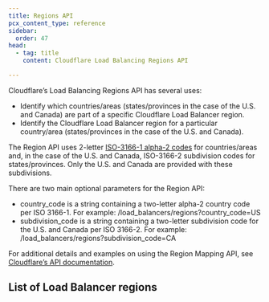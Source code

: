```yaml
---
title: Regions API
pcx_content_type: reference
sidebar:
  order: 47
head:
  - tag: title
    content: Cloudflare Load Balancing Regions API

---
```



Cloudflare’s Load Balancing Regions API has several uses:

* Identify which countries/areas (states/provinces in the case of the U.S. and Canada) are part of a specific Cloudflare Load Balancer region.
* Identify the Cloudflare Load Balancer region for a particular country/area (states/provinces in the case of the U.S. and Canada).

The Region API uses 2-letter [ISO-3166-1 alpha-2 codes](https://www.iso.org/iso-3166-country-codes.html) for countries/areas and, in the case of the U.S. and Canada, ISO-3166-2 subdivision codes for states/provinces. Only the U.S. and Canada are provided with these subdivisions.

There are two main optional parameters for the Region API:

* country\_code is a string containing a two-letter alpha-2 country code per ISO 3166-1. For example: /load\_balancers/regions?country\_code=US
* subdivision\_code is a string containing a two-letter subdivision code for the U.S. and Canada per ISO 3166-2. For example: /load\_balancers/regions?subdivision\_code=CA

For additional details and examples on using the Region Mapping API, see [Cloudflare’s API documentation](/api/resources/load_balancers/subresources/regions/methods/list/).

## List of Load Balancer regions

<Render file="region-mapping" />
